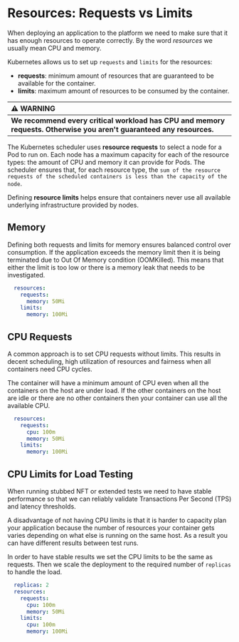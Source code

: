 # Resources: Requests vs Limits



When deploying an application to the platform we need to make sure that it has enough resources to operate correctly.
By the word *resources* we usually mean CPU and memory.

Kubernetes allows us to set up `requests` and `limits` for the resources:

- **requests**: minimum amount of resources that are guaranteed to be available for the container.  
- **limits**: maximum amount of resources to be consumed by the container.

| :warning: WARNING                                                                                                |
|:-----------------------------------------------------------------------------------------------------------------|
| **We recommend every critical workload has CPU and memory requests. Otherwise you aren't guaranteed any resources.** |

The Kubernetes scheduler uses **resource requests** to select a node for a Pod to run on.
Each node has a maximum capacity for each of the resource types: the amount of CPU and memory it can provide for Pods.
The scheduler ensures that, for each resource type, the `sum of the resource requests of the scheduled containers is less than the capacity of the node`.

Defining **resource limits** helps ensure that containers never use all available underlying infrastructure provided by nodes.

## Memory

Defining both requests and limits for memory ensures balanced control over consumption.
If the application exceeds the memory limit then it is being terminated due to Out Of Memory condition (OOMKilled).
This means that either the limit is too low or there is a memory leak that needs to be investigated.

```yaml
  resources:
    requests:
      memory: 50Mi
    limits:
      memory: 100Mi
```

## CPU Requests

A common approach is to set CPU requests without limits. This results in decent scheduling, high utilization of resources and fairness when all containers need CPU cycles.

The container will have a minimum amount of CPU even when all the containers on the host are under load. If the other containers on the host are idle or there are no other containers then your container can use all the available CPU.

```yaml
  resources:
    requests:
      cpu: 100m
      memory: 50Mi
    limits:
      memory: 100Mi
```

## CPU Limits for Load Testing

When running stubbed NFT or extended tests we need to have stable performance so that we can reliably validate Transactions Per Second (TPS) and latency thresholds.

A disadvantage of not having CPU limits is that it is harder to capacity plan your application because the number of resources your container gets varies depending on what else is running on the same host. As a result you can have different results between test runs.

In order to have stable results we set the CPU limits to be the same as requests. Then we scale the deployment to the
required number of `replicas` to handle the load.

```yaml
  replicas: 2
  resources:
    requests:
      cpu: 100m
      memory: 50Mi
    limits:
      cpu: 100m
      memory: 100Mi
```
